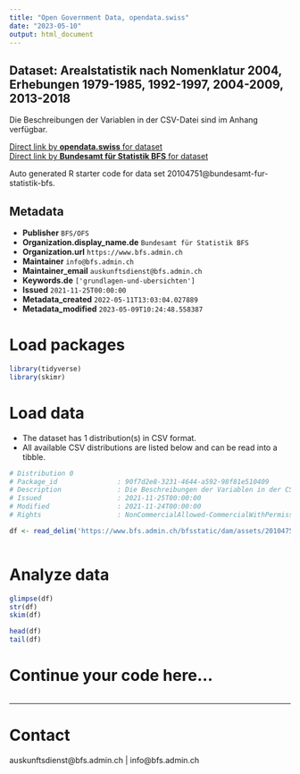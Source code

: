 ```yaml
---
title: "Open Government Data, opendata.swiss"
date: "2023-05-10"
output: html_document
---
```


## Dataset: Arealstatistik nach Nomenklatur 2004, Erhebungen 1979-1985, 1992-1997, 2004-2009, 2013-2018

Die Beschreibungen der Variablen in der CSV-Datei sind im Anhang verfügbar.

[Direct link by **opendata.swiss** for dataset](https://opendata.swiss/de/dataset/arealstatistik-nach-nomenklatur-2004-erhebungen-1979-1985-1992-1997-2004-2009-2013-2018)<br>
[Direct link by **Bundesamt für Statistik BFS** for dataset](https://www.bfs.admin.ch/asset/de/ag-b-00.03-37-area-csv)

Auto generated R starter code for data set 20104751@bundesamt-fur-statistik-bfs.

## Metadata

- **Publisher** `BFS/OFS`
- **Organization.display_name.de** `Bundesamt für Statistik BFS`
- **Organization.url** `https://www.bfs.admin.ch`
- **Maintainer** `info@bfs.admin.ch`
- **Maintainer_email** `auskunftsdienst@bfs.admin.ch`
- **Keywords.de** `['grundlagen-und-ubersichten']`
- **Issued** `2021-11-25T00:00:00`
- **Metadata_created** `2022-05-11T13:03:04.027889`
- **Metadata_modified** `2023-05-09T10:24:48.558387`


# Load packages

```r

library(tidyverse)
library(skimr)

```

# Load data

-   The dataset has 1 distribution(s) in CSV format.
-   All available CSV distributions are listed below and can be read into a tibble.

```r

# Distribution 0
# Package_id               : 90f7d2e8-3231-4644-a592-98f81e510409
# Description              : Die Beschreibungen der Variablen in der CSV-Datei sind im Anhang verfügbar.
# Issued                   : 2021-11-25T00:00:00
# Modified                 : 2021-11-24T00:00:00
# Rights                   : NonCommercialAllowed-CommercialWithPermission-ReferenceRequired

df <- read_delim('https://www.bfs.admin.ch/bfsstatic/dam/assets/20104753/master')



```

# Analyze data

```r

glimpse(df)
str(df)
skim(df)

head(df)
tail(df)

```

# Continue your code here...

```r

```

------------------------------------------------------------------------

# Contact

auskunftsdienst@bfs.admin.ch | info@bfs.admin.ch
